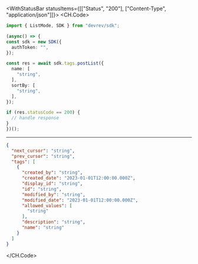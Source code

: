 

<WithStatusBar statusItems={[["Status", "200"], ["Content-Type", "application/json"]]}>
  <CH.Code>
  ```typescript PostList.ts
  import { ListMode, SDK } from "devrev/sdk";

(async() => {
  const sdk = new SDK({
    authToken: "",
  });

  const res = await sdk.tags.postList({
    name: [
      "string",
    ],
    sortBy: [
      "string",
    ],
  });

  if (res.statusCode == 200) {
    // handle response
  }
})();
  ```
  ---

  ```json Example Response
  {
    "next_cursor": "string",
    "prev_cursor": "string",
    "tags": [
      {
        "created_by": "string",
        "created_date": "2023-01-01T12:00:00.000Z",
        "display_id": "string",
        "id": "string",
        "modified_by": "string",
        "modified_date": "2023-01-01T12:00:00.000Z",
        "allowed_values": [
          "string"
        ],
        "description": "string",
        "name": "string"
      }
    ]
  }
  ```
  </CH.Code>
</WithStatusBar>
